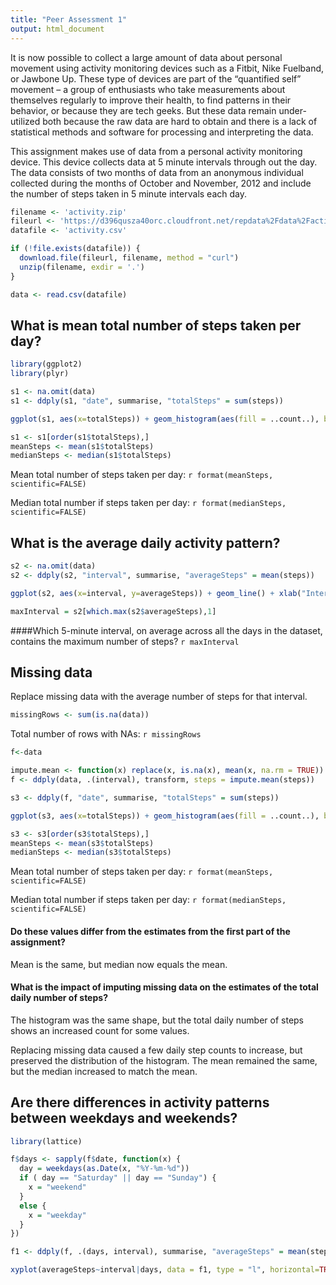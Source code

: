 ```yaml
---
title: "Peer Assessment 1"
output: html_document
---
```


It is now possible to collect a large amount of data about personal movement using activity monitoring devices such as a Fitbit, Nike Fuelband, or Jawbone Up. These type of devices are part of the "quantified self" movement -- a group of enthusiasts who take measurements about themselves regularly to improve their health, to find patterns in their behavior, or because they are tech geeks. But these data remain under-utilized both because the raw data are hard to obtain and there is a lack of statistical methods and software for processing and interpreting the data.

This assignment makes use of data from a personal activity monitoring device. This device collects data at 5 minute intervals through out the day. The data consists of two months of data from an anonymous individual collected during the months of October and November, 2012 and include the number of steps taken in 5 minute intervals each day.

```r
filename <- 'activity.zip'
fileurl <- 'https://d396qusza40orc.cloudfront.net/repdata%2Fdata%2Factivity.zip'
datafile <- 'activity.csv'

if (!file.exists(datafile)) {
  download.file(fileurl, filename, method = "curl")
  unzip(filename, exdir = '.')
}

data <- read.csv(datafile)
```

## What is mean total number of steps taken per day?

```r
library(ggplot2)
library(plyr)

s1 <- na.omit(data)
s1 <- ddply(s1, "date", summarise, "totalSteps" = sum(steps))

ggplot(s1, aes(x=totalSteps)) + geom_histogram(aes(fill = ..count..), binwidth=500) + ggtitle("Histogram of steps per day") + xlab("Number of steps") + ylab("Count") + ylim(0, 12)

s1 <- s1[order(s1$totalSteps),]
meanSteps <- mean(s1$totalSteps)
medianSteps <- median(s1$totalSteps)
```

Mean total number of steps taken per day: ```r format(meanSteps, scientific=FALSE)```

Median total number if steps taken per day: ```r format(medianSteps, scientific=FALSE)```

## What is the average daily activity pattern?

```r
s2 <- na.omit(data)
s2 <- ddply(s2, "interval", summarise, "averageSteps" = mean(steps))

ggplot(s2, aes(x=interval, y=averageSteps)) + geom_line() + xlab("Interval") + ylab("Number of steps") + ggtitle("Average steps per interval")
```

```r
maxInterval = s2[which.max(s2$averageSteps),1]
```
####Which 5-minute interval, on average across all the days in the dataset, contains the maximum number of steps? ```r maxInterval```

## Missing data

Replace missing data with the average number of steps for that interval.

```r
missingRows <- sum(is.na(data))
```

Total number of rows with NAs: ```r missingRows```

```r
f<-data

impute.mean <- function(x) replace(x, is.na(x), mean(x, na.rm = TRUE))
f <- ddply(data, .(interval), transform, steps = impute.mean(steps))

s3 <- ddply(f, "date", summarise, "totalSteps" = sum(steps))

ggplot(s3, aes(x=totalSteps)) + geom_histogram(aes(fill = ..count..), binwidth=500) + ggtitle("Histogram of steps per day with no NAs") + xlab("Number of steps") + ylab("Count") + ylim(0, 12)

s3 <- s3[order(s3$totalSteps),]
meanSteps <- mean(s3$totalSteps)
medianSteps <- median(s3$totalSteps)
```

Mean total number of steps taken per day: ```r format(meanSteps, scientific=FALSE)```

Median total number if steps taken per day: ```r format(medianSteps, scientific=FALSE)```


#### Do these values differ from the estimates from the first part of the assignment? 

Mean is the same, but median now equals the mean.

#### What is the impact of imputing missing data on the estimates of the total daily number of steps?

The histogram was the same shape, but the total daily number of steps shows an increased count for some values.

Replacing missing data caused a few daily step counts to increase, but preserved the distribution of the histogram.  The mean remained the same, but the median increased to match the mean.

## Are there differences in activity patterns between weekdays and weekends?

```r
library(lattice)

f$days <- sapply(f$date, function(x) { 
  day = weekdays(as.Date(x, "%Y-%m-%d")) 
  if ( day == "Saturday" || day == "Sunday") { 
    x = "weekend" 
  } 
  else { 
    x = "weekday" 
  }
})

f1 <- ddply(f, .(days, interval), summarise, "averageSteps" = mean(steps))

xyplot(averageSteps~interval|days, data = f1, type = "l", horizontal=TRUE, layout = c(1, 2), xlab="Interval", ylab="Number of steps", main="Steps per interval - weekend vs weekday")

```

